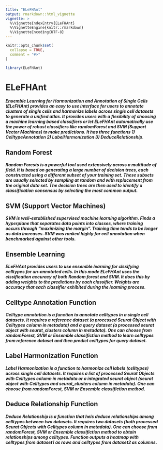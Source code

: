 ```yaml
---
title: "ELeFHAnt"
output: rmarkdown::html_vignette
vignette: >
  %\VignetteIndexEntry{ELeFHAnt}
  %\VignetteEngine{knitr::rmarkdown}
  %\VignetteEncoding{UTF-8}
---
```


```r
knitr::opts_chunk$set(
  collapse = TRUE,
  comment = "#>"
)
```

```r
library(ELeFHAnt)
```
# ELeFHAnt
##### Ensemble Learning for Harmonization and Annotation of Single Cells (ELeFHAnt) provides an easy to use interface for users to annotate clusters of single cells and harmonize labels across single cell datasets to generate a unified atlas. It provides users with a flexibility of choosing a machine learning based classifiers or let ELeFHAnt automatically use the power of robust classifiers like randomForest and SVM (Support Vector Machines) to make predictions. It has three functions 1) CelltypeAnnotation 2) LabelHarmonization 3) DeduceRelationship.

## Random Forest
##### Random Forests is a powerful tool used extensively across a multitude of field. It is based on generating a large number of decision trees, each constructed using a different subset of your training set. These subsets are usually selected by sampling at random and with replacement from the original data set. The decision trees are then used to identify a classification consensus by selecting the most common output.

## SVM (Support Vector Machines)
##### SVM is well-established supervised machine learning algorithm. Finds a hyperplane that separates data points into classes, where training occurs through “maximizing the margin”. Training time tends to be longer as data increases. SVM was ranked highly for cell annotation when benchmarked against other tools.

## Ensemble Learning
##### ELeFHAnt provides users to use ensemble learning for clssifying celltypes for un-annotated cells. In this mode ELeFHAnt uses the clssification accuracy of both Random forest and SVM. It does this by adding weights to the predictions by each classifier. Weights are accuracy that each classifier exhibited during the learning process.

## Celltype Annotation Function
##### Celltype annotation is a function to annotate celltypes in a single cell datasets. It requires a reference dataset (a processed Seurat Object with Celltypes column in metadata) and a query dataset (a processed seurat object with seurat_clusters column in metadata). One can choose from randomForest, SVM or Ensemble classifiction method to learn celltypes from reference dataset and then predict celltypes for query dataset.

## Label Harmonization Function
##### Label Harmonization is a function to harmonize cell labels (celltypes) across single cell datasets. It requires a list of processed Seurat Objects with Celltypes column in metadata or a integrated seurat object (seurat object with Celltypes and seurat_clusters column in metadata). One can choose from randomForest, SVM or Ensemble classifiction method.

## Deduce Relationship Function
##### Deduce Relationship is a function that hels deduce relationships among celltypes between two datasets. It requires two datasets (both processed Seurat Objects with Celltypes column in metadata). One can choose from randomForest, SVM or Ensemble classifiction method to obtain relationships among celltypes. Function outputs a heatmap with celltypes from dataset1 as rows and celltypes from dataset2 as columns.